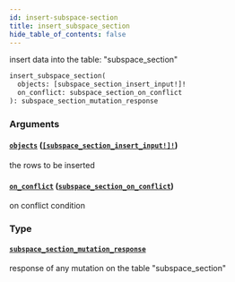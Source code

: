 ```yaml
---
id: insert-subspace-section
title: insert_subspace_section
hide_table_of_contents: false
---
```


insert data into the table: "subspace_section"

```graphql
insert_subspace_section(
  objects: [subspace_section_insert_input!]!
  on_conflict: subspace_section_on_conflict
): subspace_section_mutation_response
```

### Arguments

#### [`objects`](#) ([`[subspace_section_insert_input!]!`](../inputs/subspace-section-insert-input))

the rows to be inserted

#### [`on_conflict`](#) ([`subspace_section_on_conflict`](../inputs/subspace-section-on-conflict))

on conflict condition

### Type

#### [`subspace_section_mutation_response`](../objects/subspace-section-mutation-response)

response of any mutation on the table "subspace_section"
